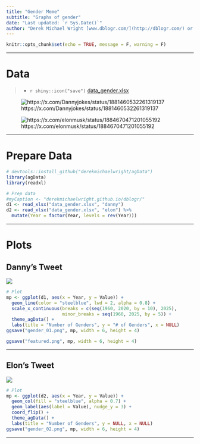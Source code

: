 ```yaml
---
title: "Gender Meme"
subtitle: "Graphs of gender"
date: "Last updated: `r Sys.Date()`"
author: "Derek Michael Wright [www.dblogr.com/](http://dblogr.com/) or [derekmichaelwright.github.io/dblogr](https://derekmichaelwright.github.io/dblogr/) <derek.wright@usask.ca>"
---
```


```r
knitr::opts_chunk$set(echo = TRUE, message = F, warning = F)
```

---

# Data

> - `r shiny::icon("save")` [data_gender.xlsx](data_gender.xlsx)

![https://x.com/Dannyjokes/status/1881460532261319137](tweet_danny.jpg)

![https://x.com/elonmusk/status/1884670471201055192](tweet_elon.jpg)

---

# Prepare Data

```r
# devtools::install_github("derekmichaelwright/agData")
library(agData)
library(readxl)
```

```r
# Prep data
#myCaption <- "derekmichaelwright.github.io/dblogr/"
d1 <- read_xlsx("data_gender.xlsx", "danny")
d2 <- read_xlsx("data_gender.xlsx", "elon") %>%
  mutate(Year = factor(Year, levels = rev(Year)))
```

---

# Plots {.tabset .tabset-pills}

## Danny's Tweet 

![](gender_01.png)

```r
# Plot
mp <- ggplot(d1, aes(x = Year, y = Value)) + 
  geom_line(color = "steelblue", lwd = 2, alpha = 0.8) +
  scale_x_continuous(breaks = c(seq(1960, 2020, by = 10), 2025),
                     minor_breaks = seq(1960, 2025, by = 5)) +
  theme_agData() +
  labs(title = "Number of Genders", y = "# of Genders", x = NULL)
ggsave("gender_01.png", mp, width = 6, height = 4)
```

```r
ggsave("featured.png", mp, width = 6, height = 4)
```

---

## Elon's Tweet

![](gender_02.png)

```r
# Plot
mp <- ggplot(d2, aes(x = Year, y = Value)) + 
  geom_col(fill = "steelblue", alpha = 0.7) +
  geom_label(aes(label = Value), nudge_y = 3) +
  coord_flip() +
  theme_agData() +
  labs(title = "Number of Genders", y = NULL, x = NULL)
ggsave("gender_02.png", mp, width = 6, height = 4)
```

---
